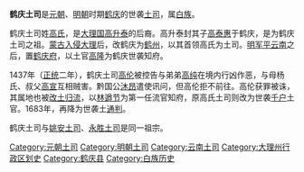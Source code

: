 {{refimprove|time=2013-10-03T08:26:17+00:00}}
{{土司政權
|名称= 鹤庆土司
|土司姓氏= [[高姓|高姓]]
|土司民族= [[白族|白族]]
|官銜= 鹤庆府[[知府|知府]]
|治所= [[鹤庆府|鹤庆府]]<br>（今[[云南省|云南省]][[大理白族自治州|大理白族自治州]][[鹤庆县|鹤庆县]]）
|始封者=
|始祖=[[高貞壽|高貞壽]]
|開始年=1253年
|撤銷年= 1437年
|撤銷原因= [[改土歸流|改土歸流]]
}}
'''鹤庆土司'''是[[元朝|元朝]]、[[明朝|明朝]]时期[[鹤庆|鹤庆]]的世袭[[土司|土司]]，属[[白族|白族]]。

鹤庆土司姓[[高氏|高氏]]，是[[大理国|大理国]][[高升泰|高升泰]]的后裔。高升泰封其子[[高泰惠|高泰惠]]于鹤庆，是为鹤庆土司之祖。[[蒙古入侵大理|蒙古入侵大理]]后，改鹤庆为[[鹤州|鹤州]]，以其首领高氏为土司。[[明平云南之战|明军平云南]]之后，置[[鹤庆府|鹤庆府]]，以土官[[高隆|高隆]]为鹤庆世袭知府。

1437年（[[正统_(年号)|正统]]二年），鹤庆土司[[高伦|高伦]]被控告与弟弟[[高纯|高纯]]在境内行凶作恶，与母杨氏、叔父[[高宣|高宣]]互相贼害。黔国公[[沐昂|沐昂]]遣使讯问，但高伦拒不前往。高伦获罪被诛，其属地也被[[改土归流|改土归流]]，以[[林遒节|林遒节]]为第一任流官知府，原高氏土司则改为世袭[[千户|千户]]土官。1683年，再降为世袭土[[通判|通判]]。

鹤庆土司与[[姚安土司|姚安土司]]、[[永胜土司|永胜土司]]是同一祖宗。

{{云南土司}}

[[Category:元朝土司|Category:元朝土司]]
[[Category:明朝土司|Category:明朝土司]]
[[Category:云南土司|Category:云南土司]]
[[Category:大理州行政区划史|Category:大理州行政区划史]]
[[Category:鹤庆县|Category:鹤庆县]]
[[Category:白族历史|Category:白族历史]]